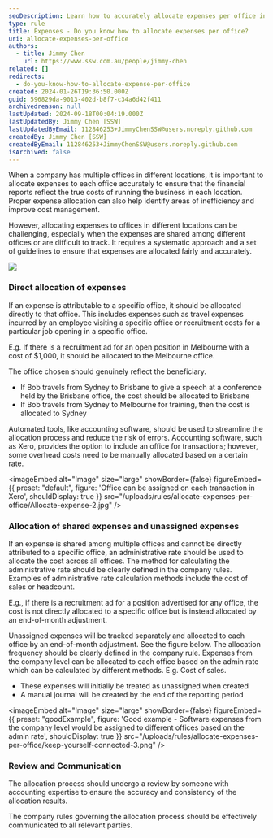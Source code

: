 ```yaml
---
seoDescription: Learn how to accurately allocate expenses per office in a multi-location business, improving financial reporting and cost management
type: rule
title: Expenses - Do you know how to allocate expenses per office?
uri: allocate-expenses-per-office
authors:
  - title: Jimmy Chen
    url: https://www.ssw.com.au/people/jimmy-chen
related: []
redirects:
  - do-you-know-how-to-allocate-expense-per-office
created: 2024-01-26T19:36:50.000Z
guid: 596829da-9013-402d-b8f7-c34a6d42f411
archivedreason: null
lastUpdated: 2024-09-18T00:04:19.000Z
lastUpdatedBy: Jimmy Chen [SSW]
lastUpdatedByEmail: 112846253+JimmyChenSSW@users.noreply.github.com
createdBy: Jimmy Chen [SSW]
createdByEmail: 112846253+JimmyChenSSW@users.noreply.github.com
isArchived: false
---
```


When a company has multiple offices in different locations, it is important to allocate expenses to each office accurately to ensure that the financial reports reflect the true costs of running the business in each location.
Proper expense allocation can also help identify areas of inefficiency and improve cost management.

However, allocating expenses to offices in different locations can be challenging, especially when the expenses are shared among different offices or are difficult to track.
It requires a systematic approach and a set of guidelines to ensure that expenses are allocated fairly and accurately.

![](/uploads/rules/allocate-expenses-per-office/Allocate-expense-1.png)

### Direct allocation of expenses

If an expense is attributable to a specific office, it should be allocated directly to that office.
This includes expenses such as travel expenses incurred by an employee visiting a specific office or recruitment costs for a particular job opening in a specific office.

E.g. If there is a recruitment ad for an open position in Melbourne with a cost of $1,000, it should be allocated to the Melbourne office.

The office chosen should genuinely reflect the beneficiary.

* If Bob travels from Sydney to Brisbane to give a speech at a conference held by the Brisbane office, the cost should be allocated to Brisbane
* If Bob travels from Sydney to Melbourne for training, then the cost is allocated to Sydney

Automated tools, like accounting software, should be used to streamline the allocation process and reduce the risk of errors.
Accounting software, such as Xero, provides the option to include an office for transactions; however, some overhead costs need to be manually allocated based on a certain rate.


<imageEmbed
  alt="Image"
  size="large"
  showBorder={false}
  figureEmbed={{
    preset: "default",
    figure: 'Office can be assigned on each transaction in Xero',
    shouldDisplay: true
  }}
  src="/uploads/rules/allocate-expenses-per-office/Allocate-expense-2.jpg"
/>

### Allocation of shared expenses and unassigned expenses

If an expense is shared among multiple offices and cannot be directly attributed to a specific office, an administrative rate should be used to allocate the cost across all offices.
The method for calculating the administrative rate should be clearly defined in the company rules. Examples of administrative rate calculation methods include the cost of sales or headcount.

E.g., if there is a recruitment ad for a position advertised for any office, the cost is not directly allocated to a specific office but is instead allocated by an end-of-month adjustment.

Unassigned expenses will be tracked separately and allocated to each office by an end-of-month adjustment. See the figure below. The allocation frequency should be clearly defined in the company rule.
Expenses from the company level can be allocated to each office based on the admin rate which can be calculated by different methods. E.g. Cost of sales.

* These expenses will initially be treated as unassigned when created
* A manual journal will be created by the end of the reporting period

<imageEmbed
  alt="Image"
  size="large"
  showBorder={false}
  figureEmbed={{
    preset: "goodExample",
    figure: 'Good example - Software expenses from the company level would be assigned to different offices based on the admin rate',
    shouldDisplay: true
  }}
  src="/uploads/rules/allocate-expenses-per-office/keep-yourself-connected-3.png"
/>

### Review and Communication

The allocation process should undergo a review by someone with accounting expertise to ensure the accuracy and consistency of the allocation results.

The company rules governing the allocation process should be effectively communicated to all relevant parties.
